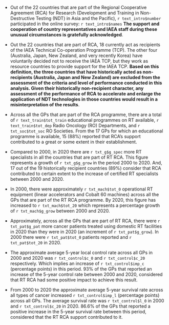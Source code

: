 
* Out of the 22 countries that are part of the Regional Cooperative Agreement (RCA) for Research (Development and Training in Non-Destructive Testing (NDT) in Asia and the Pacific), `r text_intro$number` participated in the online survey: `r text_intro$names` **The support and cooperation of country representatives and IAEA staff during these unusual circumstances is gratefully acknowledged**.

* Out the 22 countries that are part of RCA, 18 currently act as recipients of the IAEA Technical Co-operation Programme (TCP). The other four (Australia, Japan, New Zealand, and very recently Korea) have voluntarily decided not to receive the IAEA TCP, but they work as resource countries to provide support for the IAEA TCP. **Based on this definition, the three countries that have historically acted as non-recipients (Australia, Japan and New Zealand) are excluded from the assessment of the criteria and level of performance conducted in this analysis. Given their historically non-recipient character, any assessment of the performance of RCA to accelerate and enlarge the application of NDT technologies in those countries would result in a misinterpretation of the results**.


* Across all the GPs that are part of the RCA programme, there are a total of `r text_train$tot_train` educational programmes on RT available, `r text_train$tot_dep` Radio Oncology (RO) Departments, and  `r txt_soc$tot_soc` RO Societies. From the 17 GPs for which an educational programme is available, 15 (88%) reported that RCA's support contributed to a great or some extent in their establishment.

* Compared to 2000, in 2020 there are `r txt_g$g_spec` more RT specialists in all the countries that are part of RT RCA. This figure represents a growth of `r txt_g$g_grow` in the period 2000 to 2020. And, 17 out of the 19 historically recipient countries (89%) consider that RCA contributed to certain extent to the increase of certified RT specialists between 2000 and 2020.


* In 2000, there were approximately `r txt_mach$tot_0` operational RT equipment (linear accelerators and Cobalt 60 machines) across all the GPs that are part of the RT RCA programme. By 2020, this figure has increased to `r txt_mach$tot_20` which represents a percentage growth of `r txt_mach$g_grow` between 2000 and 2020.


* Approximately, across all the GPs that are part of RT RCA, there were `r txt_pat$g_pat` more cancer patients treated using domestic RT facilities in 2020 than they were in 2020  (an increment of `r txt_pat$g_grow`). In 2000 there were `r txt_pat$tot_0` patients reported and `r txt_pat$tot_20` in 2020. 

* The approximate average 5-year local control rate across all GPs in 2000 and 2020 was `r txt_control$c_0` and `r txt_control$c_20` respectively. Which implies an increase of `r txt_control$imp_c` (percentage points) in this period. 93% of the GPs that reported an increase of the 5-year control rate between 2000 and 2020, considered that RT RCA had some positive impact to achieve this result.

* From 2000 to 2020 the approximate average 5-year survival rate across all types of cancer increased `r txt_control$imp_l` (percentage points) across all GPs. The average survival rate was `r txt_control$l_0` in 2000 and `r txt_control$c_20` in 2020. 86.6% of the GPs that reported a positive increase in the 5-year survival rate between this period, considered that the RT RCA support contributed to it.